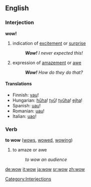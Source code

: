 ==English==
===Interjection===
'''wow!'''

# indication of [[excite]]ment or [[surprise]]
#: '''''Wow!''' I never expected this!''
# expression of [[amaze]]ment or [[awe]]
#: '''''Wow!''' How do they do that?''

====Translations====
*Finnish: [[vau]]!
*Hungarian: [[hűha]]! [[tyű]]! [[tyűha]]! [[ejha]]!
*Spanish: [[uau]]!
*Romanian: [[uau]]!
*Italian: [[uao]]!

===Verb===
'''to wow''' ([[wows]], [[wowed]], [[wowing]])

# to amaze or awe
#: ''to wow an audience''

[[Category:Interjections]]

[[de:wow]]
[[it:wow]]
[[ja:wow]]
[[sr:wow]]
[[zh:wow]]
